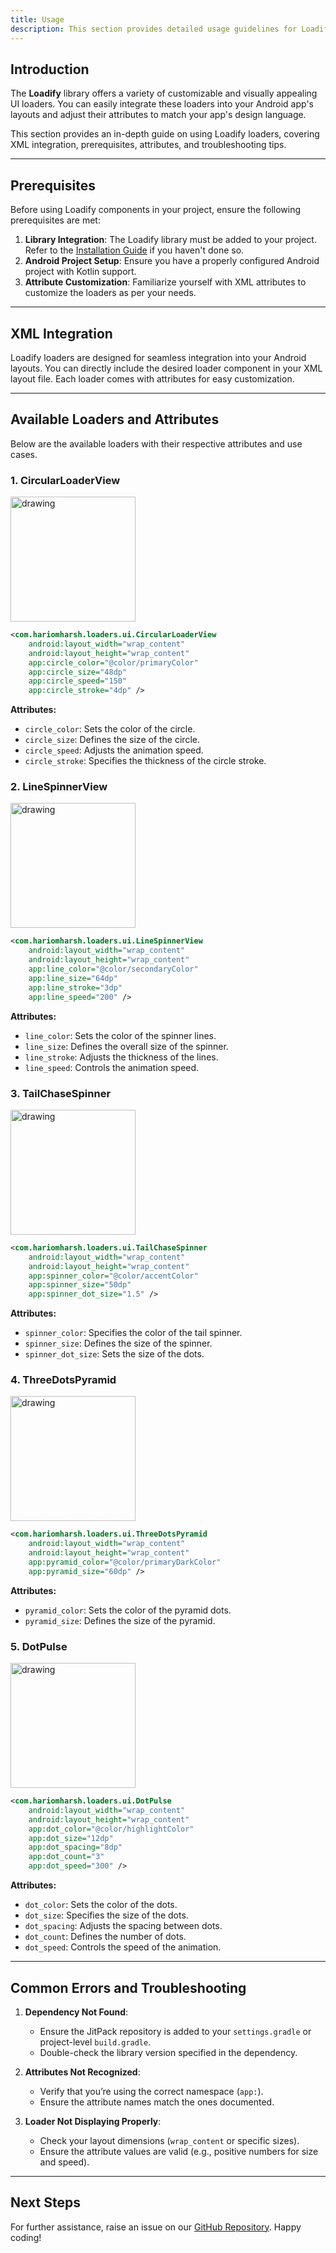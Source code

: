 ```yaml
---
title: Usage
description: This section provides detailed usage guidelines for Loadify components, including XML integration, attributes, prerequisites, and common errors.
---
```


## Introduction

The **Loadify** library offers a variety of customizable and visually appealing UI loaders. You can easily integrate these loaders into your Android app's layouts and adjust their attributes to match your app's design language.

This section provides an in-depth guide on using Loadify loaders, covering XML integration, prerequisites, attributes, and troubleshooting tips.

---

## Prerequisites

Before using Loadify components in your project, ensure the following prerequisites are met:

1. **Library Integration**: The Loadify library must be added to your project. Refer to the [Installation Guide](installation.md) if you haven't done so.
2. **Android Project Setup**: Ensure you have a properly configured Android project with Kotlin support.
3. **Attribute Customization**: Familiarize yourself with XML attributes to customize the loaders as per your needs.

---

## XML Integration

Loadify loaders are designed for seamless integration into your Android layouts. You can directly include the desired loader component in your XML layout file. Each loader comes with attributes for easy customization.

---

## Available Loaders and Attributes

Below are the available loaders with their respective attributes and use cases.

### 1. CircularLoaderView

<img src="https://github.com/user-attachments/assets/2d8608fa-ed61-45af-b38a-0721af3a6c83" alt="drawing" width="200"/>

```xml
<com.hariomharsh.loaders.ui.CircularLoaderView
    android:layout_width="wrap_content"
    android:layout_height="wrap_content"
    app:circle_color="@color/primaryColor"
    app:circle_size="48dp"
    app:circle_speed="150"
    app:circle_stroke="4dp" />
```

**Attributes:**

- `circle_color`: Sets the color of the circle.
- `circle_size`: Defines the size of the circle.
- `circle_speed`: Adjusts the animation speed.
- `circle_stroke`: Specifies the thickness of the circle stroke.

### 2. LineSpinnerView

<img src="https://github.com/user-attachments/assets/60f41fd6-0bf1-47dd-992f-e229d8c76c1d" alt="drawing" width="200"/>

```xml
<com.hariomharsh.loaders.ui.LineSpinnerView
    android:layout_width="wrap_content"
    android:layout_height="wrap_content"
    app:line_color="@color/secondaryColor"
    app:line_size="64dp"
    app:line_stroke="3dp"
    app:line_speed="200" />
```

**Attributes:**

- `line_color`: Sets the color of the spinner lines.
- `line_size`: Defines the overall size of the spinner.
- `line_stroke`: Adjusts the thickness of the lines.
- `line_speed`: Controls the animation speed.

### 3. TailChaseSpinner

<img src="https://github.com/user-attachments/assets/278d7ebd-3edc-4233-9e2a-9c7f4e55353a" alt="drawing" width="200"/>

```xml
<com.hariomharsh.loaders.ui.TailChaseSpinner
    android:layout_width="wrap_content"
    android:layout_height="wrap_content"
    app:spinner_color="@color/accentColor"
    app:spinner_size="50dp"
    app:spinner_dot_size="1.5" />
```

**Attributes:**

- `spinner_color`: Specifies the color of the tail spinner.
- `spinner_size`: Defines the size of the spinner.
- `spinner_dot_size`: Sets the size of the dots.

### 4. ThreeDotsPyramid

<img src="https://github.com/user-attachments/assets/b4c52e97-4499-462e-8597-660e2181149b" alt="drawing" width="200"/>

```xml
<com.hariomharsh.loaders.ui.ThreeDotsPyramid
    android:layout_width="wrap_content"
    android:layout_height="wrap_content"
    app:pyramid_color="@color/primaryDarkColor"
    app:pyramid_size="60dp" />
```

**Attributes:**

- `pyramid_color`: Sets the color of the pyramid dots.
- `pyramid_size`: Defines the size of the pyramid.

### 5. DotPulse

<img src="https://github.com/user-attachments/assets/fa72b31a-9b89-4c30-bac1-a54b3b922b92" alt="drawing" width="200"/>

```xml
<com.hariomharsh.loaders.ui.DotPulse
    android:layout_width="wrap_content"
    android:layout_height="wrap_content"
    app:dot_color="@color/highlightColor"
    app:dot_size="12dp"
    app:dot_spacing="8dp"
    app:dot_count="3"
    app:dot_speed="300" />
```

**Attributes:**

- `dot_color`: Sets the color of the dots.
- `dot_size`: Specifies the size of the dots.
- `dot_spacing`: Adjusts the spacing between dots.
- `dot_count`: Defines the number of dots.
- `dot_speed`: Controls the speed of the animation.


---

## Common Errors and Troubleshooting

1. **Dependency Not Found**:
   - Ensure the JitPack repository is added to your `settings.gradle` or project-level `build.gradle`.
   - Double-check the library version specified in the dependency.

2. **Attributes Not Recognized**:
   - Verify that you’re using the correct namespace (`app:`).
   - Ensure the attribute names match the ones documented.

3. **Loader Not Displaying Properly**:
   - Check your layout dimensions (`wrap_content` or specific sizes).
   - Ensure the attribute values are valid (e.g., positive numbers for size and speed).

---

## Next Steps


For further assistance, raise an issue on our [GitHub Repository](https://github.com/Harry2876/EzyLoaders/issues). Happy coding!